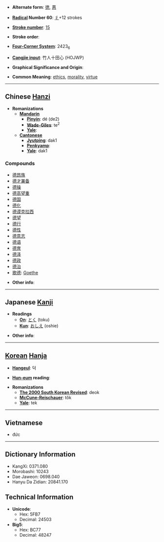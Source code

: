 * '''Alternate form''': [[徳]], [[惪]]

* '''[[Wiktionary:Chinese radical index| Radical]] Number 60''': [[Wiktionary:Chinese radical index 彳|彳]]+12 strokes

* '''[[Wiktionary:Chinese total strokes index|Stroke number]]''': [[Wiktionary:Chinese total strokes index 15|15]]

* '''Stroke order''': 

* '''[[Wiktionary:Chinese four corner index|Four-Corner System]]''': 2423<sub>6</sub>

* '''[[Wiktionary:Chinese Cangjie index|Cangjie input]]''': 竹人十田心 (HOJWP)

* '''Graphical Significance and Origin''': 

* '''Common Meaning''': [[ethics]], [[morality]], [[virtue]]

----

== Chinese [[Hanzi]] ==

* '''Romanizations'''
** '''[[Mandarin]]'''
*** '''[[Pinyin]]''': dé (de2)
*** '''[[Wade-Giles]]''': te<sup>2</sup>
*** '''[[Yale]]''': 
** '''[[Cantonese]]'''
*** '''[[Jyutping]]''': dak1
*** '''[[Penkyamp]]''': 
*** '''[[Yale]]''': dak1

===Compounds===
*[[德昂族]]
*[[德才兼备]]
*[[德操]]
*[[德高望重]]
*[[德国]]
*[[德化]]
*[[德谟克拉西]]
*[[德望]]
*[[德行]]
*[[德性]]
*[[德意志]]
*[[德语]]
*[[德育]]
*[[德泽]]
*[[德政]]
*[[德治]]
*[[歌德]]: [[Goethe]]

* '''Other info''': 

----

== Japanese [[Kanji]] ==

* '''Readings'''
** '''[[On]]''': [[とく]] (toku)
** '''[[Kun]]''': [[おしえ]] (oshie)

* '''Other info''': 

----

== [[Korean]] [[Hanja]] ==

* '''[[Hangeul]]''': 덕

* '''[[Hun-eum]] reading''': 

* '''Romanizations'''
** '''[[The 2000 South Korean Revised Romanization|The 2000 South Korean Revised]]''': deok
** '''[[McCune-Reischauer]]''': tŏk
** '''[[Yale]]''': tek

----

==Vietnamese==
*đức

----

== Dictionary Information ==

* KangXi: 0371.080
* Morobashi: 10243
* Dae Jaweon: 0698.040
* Hanyu Da Zidian: 20841.170

== Technical Information ==

* '''Unicode''':
** Hex: 5FB7
** Decimal: 24503
* '''Big5''':
** Hex: BC77
** Decimal: 48247